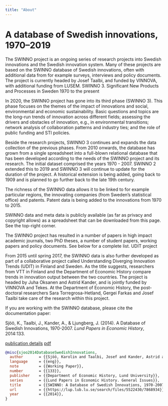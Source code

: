 ```yaml
---
title: "About"
---
```


# A database of Swedish innovations, 1970–2019


The SWINNO project is an ongoing series of research projects into Swedish innovations and the Swedish innovation system. Many of these projects are based on the SWINNO database of Swedish innovations, often with additional data from for example surveys, interviews and policy documents. The project is currently headed by Josef Taalbi, and funded by VINNOVA, with additional funding from LUSEM.
SWINNO 3. Significant New Products and Processes in Sweden 1970 to the present

In 2020, the SWINNO project has gone into its third phase (SWINNO 3). This phase focuses on the themes of the impact of innovations and social, environmental and economic sustainability. Basic questions and topics are the long-run trends of innovation across different fields; assessing the drivers and obstacles of innovation, e.g., in environmental transitions; network analysis of collaboration patterns and industry ties; and the role of public funding and STI policies.

Beside the research projects, SWINNO 3 continues and expands the data collection of the previous phases. From 2010 onwards, the database has grown from a single spreadsheet into a full-blown relational database that has been developed according to the needs of the SWINNO project and its research. The initial dataset comprised the years 1970 - 2007. SWINNO 2 extended this to 2019 and SWINNO 3 will continue to update for the duration of the project. A historical extension is being added, going back to 1909 and is planned to go further back to the late 19th century.

The richness of the SWINNO data allows it to be linked to for example particular regions, the innovating companies (from Sweden's statistical office) and patents. Patent data is being added to the innovations from 1970 to 2015.

SWINNO data and meta data is publicly available (as far as privacy and copyright allows) as a spreadsheet that can be downloaded from this page. See the top-right corner.

The SWINNO project has resulted in a number of papers in high impact academic journals, two PhD theses, a number of student papers, working papers and policy documents. See below for a complete list.
UDIT project

From 2015 until spring 2017, the SWINNO data is also further developed as part of a collaborative project called Understanding Diverging Innovation Trends (UDIT) in Finland and Sweden. As the title suggests, researchers from VTT in Finland and the Department of Economic History compare trends in innovation output between the two countries. The project is headed by Juha Oksanen and Astrid Kander, and is jointly funded by VINNOVA and Tekes. At the Department of Economic History, the post-doctoral researchers Sara Torregrosa-Hetland, Gergei Farkas and Josef Taalbi take care of the research within this project.

If you are working with the SWINNO database, please cite the documentation paper:

Sjöö, K., Taalbi, J., Kander, A., & Ljungberg, J. (2014). A Database of Swedish Innovations, 1970-2007. *Lund Papers in Economic History*, 2014:133.

[publication details](https://lup.lub.lu.se/search/publication/7868921) [pdf](https://lucris.lub.lu.se/ws/portalfiles/portal/5522430/7868934)

```bibtex
@misc{sjoo2014DatabaseSwedishInnovations,
  author       = {{Sjöö, Karolin and Taalbi, Josef and Kander, Astrid and Ljungberg, Jonas}},
  language     = {{eng}},
  note         = {{Working Paper}},
  number       = {{133}},
  publisher    = {{Department of Economic History, Lund University}},
  series       = {{Lund Papers in Economic History. General Issues}},
  title        = {{SWINNO: A Database of Swedish Innovations, 1970-2007}},
  url          = {{https://lup.lub.lu.se/search/files/5522430/7868934}},
  year         = {{2014}},
}

```

